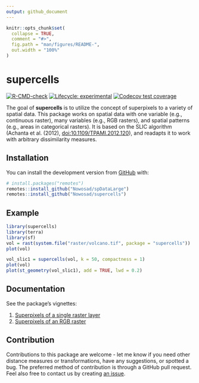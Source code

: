 ```yaml
---
output: github_document
---
```


<!-- README.md is generated from README.Rmd. Please edit that file -->

```r
knitr::opts_chunk$set(
  collapse = TRUE,
  comment = "#>",
  fig.path = "man/figures/README-",
  out.width = "100%"
)
```

# supercells

  <!-- badges: start -->
  [![R-CMD-check](https://github.com/Nowosad/supercells/workflows/pkgdown/badge.svg)](https://github.com/Nowosad/supercells/actions)
  [![Lifecycle: experimental](https://img.shields.io/badge/lifecycle-experimental-orange.svg)](https://lifecycle.r-lib.org/articles/stages.html#experimental)
  [![Codecov test coverage](https://codecov.io/gh/Nowosad/supercells/branch/master/graph/badge.svg)](https://codecov.io/gh/Nowosad/supercells?branch=master)
  <!-- badges: end -->

The goal of **supercells** is to utilize the concept of superpixels to a variety of spatial data. 
This package works on spatial data with one variable (e.g., continuous raster), many variables (e.g., RGB rasters), and spatial patterns (e.g., areas in categorical rasters).
It is based on the SLIC algorithm (Achanta et al. (2012), <doi:10.1109/TPAMI.2012.120>), and readapts it to work with arbitrary dissimilarity measures. 

## Installation

<!-- You can install the released version of supercells from [CRAN](https://CRAN.R-project.org) with: -->

<!-- ``` r -->
<!-- install.packages("supercells") -->
<!-- ``` -->

You can install the development version from [GitHub](https://github.com/) with:

``` r
# install.packages("remotes")
remotes::install_github("Nowosad/spDataLarge")
remotes::install_github("Nowosad/supercells")
```
## Example

```r
library(supercells)
library(terra)
library(sf)
vol = rast(system.file("raster/volcano.tif", package = "supercells"))
plot(vol)
```

```r
vol_slic1 = supercells(vol, k = 50, compactness = 1)
plot(vol)
plot(st_geometry(vol_slic1), add = TRUE, lwd = 0.2)
```

## Documentation

See the package's vignettes:

1. [Superpixels of a single raster layer](https://nowosad.github.io/supercells/articles/one_var.html)
2. [Superpixels of an RGB raster](https://nowosad.github.io/supercells/articles/rgb_vars.html)
<!-- 3. [Superpixels of spatial categorical patterns](https://nowosad.github.io/supercells/articles/motifels.html) -->

## Contribution

Contributions to this package are welcome - let me know if you need other distance measures or transformations, have any suggestions, or spotted a bug. 
The preferred method of contribution is through a GitHub pull request. 
Feel also free to contact us by creating [an issue](https://github.com/nowosad/supercells/issues).
